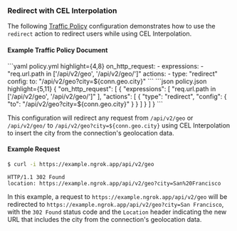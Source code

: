 

### Redirect with CEL Interpolation

The following [Traffic Policy](/traffic-policy/)
configuration demonstrates how to use the `redirect` action to redirect users
while using CEL Interpolation.

#### Example Traffic Policy Document

<CodeGroup>
```yaml policy.yml highlight={4,8}
on_http_request:
  - expressions:
    - "req.url.path in ['/api/v2/geo', '/api/v2/geo/']"
    actions:
    - type: "redirect"
    config:
    to: "/api/v2/geo?city=${conn.geo.city}"
```
```json policy.json highlight={5,11}
{
  "on_http_request": [
    {
      "expressions": [
        "req.url.path in ['/api/v2/geo', '/api/v2/geo/']"
      ],
      "actions": [
        {
          "type": "redirect",
          "config": {
            "to": "/api/v2/geo?city=${conn.geo.city}"
          }
        }
      ]
    }
  ]
}
```
</CodeGroup>

This configuration will redirect any request from `/api/v2/geo` or `/api/v2/geo/`
to `/api/v2/geo?city=${conn.geo.city}` using CEL Interpolation to insert the
city from the connection's geolocation data.

#### Example Request

```bash
$ curl -i https://example.ngrok.app/api/v2/geo
```

```http
HTTP/1.1 302 Found
location: https://example.ngrok.app/api/v2/geo?city=San%20Francisco
```

In this example, a request to `https://example.ngrok.app/api/v2/geo` will be
redirected to `https://example.ngrok.app/api/v2/geo?city=San Francisco`, with
the `302 Found` status code and the `Location` header indicating the new URL
that includes the city from the connection's geolocation data.

